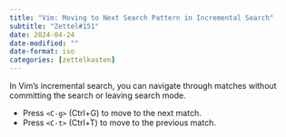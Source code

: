 ```yaml
---
title: "Vim: Moving to Next Search Pattern in Incremental Search"
subtitle: "Zettel#151"
date: 2024-04-24
date-modified: ""
date-format: iso
categories: [zettelkasten]
---
```

In Vim's incremental search, you can navigate through matches without committing the search or leaving search mode.

* Press `<C-g>` (Ctrl+G) to move to the next match.
* Press `<C-t>` (Ctrl+T) to move to the previous match.
